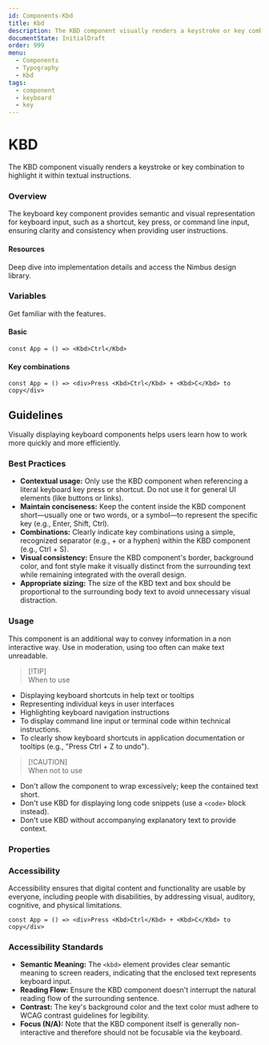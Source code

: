 ```yaml
---
id: Components-Kbd
title: Kbd
description: The KBD component visually renders a keystroke or key combination to highlight it within textual instructions.
documentState: InitialDraft
order: 999
menu:
  - Components
  - Typography
  - Kbd
tags:
  - component
  - keyboard
  - key
---
```


# KBD

The KBD component visually renders a keystroke or key combination to highlight it within textual instructions.

### Overview

The keyboard key component provides semantic and visual representation for keyboard input, such as a shortcut, key press, or command line input, ensuring clarity and consistency when providing user instructions.

#### Resources

Deep dive into implementation details and access the Nimbus design library.

### Variables

Get familiar with the features. 

#### Basic
```jsx-live
const App = () => <Kbd>Ctrl</Kbd>
```

#### Key combinations
```jsx-live
const App = () => <div>Press <Kbd>Ctrl</Kbd> + <Kbd>C</Kbd> to copy</div>
```

## Guidelines

Visually displaying keyboard components helps users learn how to work more quickly and more efficiently. 

### Best Practices

- **Contextual usage:** Only use the KBD component when referencing a literal keyboard key press or shortcut. Do not use it for general UI elements (like buttons or links).
- **Maintain conciseness:** Keep the content inside the KBD component short—usually one or two words, or a symbol—to represent the specific key (e.g., Enter, Shift, Ctrl).
- **Combinations:** Clearly indicate key combinations using a simple, recognized separator (e.g., + or a hyphen) within the KBD component (e.g., Ctrl + S).
- **Visual consistency:** Ensure the KBD component's border, background color, and font style make it visually distinct from the surrounding text while remaining integrated with the overall design.
- **Appropriate sizing:** The size of the KBD text and box should be proportional to the surrounding body text to avoid unnecessary visual distraction.

### Usage

This component is an additional way to convey information in a non interactive way. Use in moderation, using too often can make text unreadable.

> [!TIP]\
> When to use
- Displaying keyboard shortcuts in help text or tooltips
- Representing individual keys in user interfaces
- Highlighting keyboard navigation instructions
- To display command line input or terminal code within technical instructions.
- To clearly show keyboard shortcuts in application documentation or tooltips (e.g., "Press Ctrl + Z to undo").

> [!CAUTION]\
> When not to use
- Don't allow the component to wrap excessively; keep the contained text short.
- Don't use KBD for displaying long code snippets (use a `<code>` block instead).
- Don't use KBD without accompanying explanatory text to provide context.

### Properties

<PropsTable id="Kbd" />

### Accessibility

Accessibility ensures that digital content and functionality are usable by everyone, including people with disabilities, by addressing visual, auditory, cognitive, and physical limitations.

```jsx-live
const App = () => <div>Press <Kbd>Ctrl</Kbd> + <Kbd>C</Kbd> to copy</div>
```

### Accessibility Standards

- **Semantic Meaning:** The `<kbd>` element provides clear semantic meaning to screen readers, indicating that the enclosed text represents keyboard input.
- **Reading Flow:** Ensure the KBD component doesn't interrupt the natural reading flow of the surrounding sentence.
- **Contrast:** The key's background color and the text color must adhere to WCAG contrast guidelines for legibility.
- **Focus (N/A):** Note that the KBD component itself is generally non-interactive and therefore should not be focusable via the keyboard.
